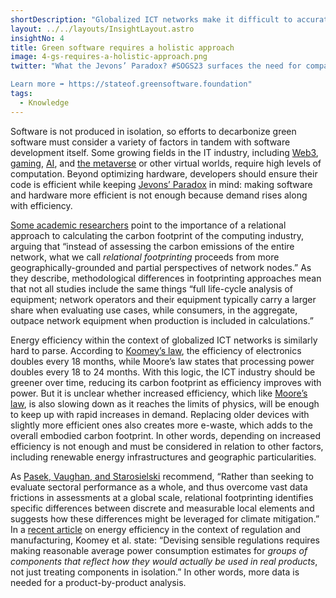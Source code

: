 ```yaml
---
shortDescription: "Globalized ICT networks make it difficult to accurately calculate embodied carbon footprint and require an end-to-end analysis."
layout: ../../layouts/InsightLayout.astro
insightNo: 4
title: Green software requires a holistic approach
image: 4-gs-requires-a-holistic-approach.png
twitter: "What the Jevons’ Paradox? #SOGS23 surfaces the need for companies to think beyond efficiency as they plan their green transition. #greensoftware

Learn more ➡️ https://stateof.greensoftware.foundation"
tags:
  - Knowledge
---
```


Software is not produced in isolation, so efforts to decarbonize green software must consider a variety of factors in tandem with software development itself. Some growing fields in the IT industry, including [Web3](https://www.linuxfoundation.org/research/web3-and-sustainability?hsLang=en), [gaming](https://www.theverge.com/2020/5/5/21243285/video-games-climate-crisis-impact-xbox-playstation-developers), [AI](https://thenewstack.io/the-carbon-footprint-of-machine-learning/), and [the metaverse](https://www.sciencedirect.com/science/article/abs/pii/S0268401223000014) or other virtual worlds, require high levels of computation. Beyond optimizing hardware, developers should ensure their code is efficient while keeping [Jevons’ Paradox](https://www.sciencedirect.com/science/article/abs/pii/S0921800905001084) in mind: making software and hardware more efficient is not enough because demand rises along with efficiency.

[Some academic researchers](https://journals.sagepub.com/doi/10.1177/20539517231158994) point to the importance of a relational approach to calculating the carbon footprint of the computing industry, arguing that “instead of assessing the carbon emissions of the entire network, what we call _relational footprinting_ proceeds from more geographically-grounded and partial perspectives of network nodes.” As they describe, methodological differences in footprinting approaches mean that not all studies include the same things “full life-cycle analysis of equipment; network operators and their equipment typically carry a larger share when evaluating use cases, while consumers, in the aggregate, outpace network equipment when production is included in calculations.”

Energy efficiency within the context of globalized ICT networks is similarly hard to parse. According to [Koomey’s law](https://ieeexplore.ieee.org/document/5440129), the efficiency of electronics doubles every 18 months, while Moore’s law states that processing power doubles every 18 to 24 months. With this logic, the ICT industry should be greener over time, reducing its carbon footprint as efficiency improves with power. But it is unclear whether increased efficiency, which like [Moore’s law](https://www.technologyreview.com/2020/02/24/905789/were-not-prepared-for-the-end-of-moores-law/), is also slowing down as it reaches the limits of physics, will be enough to keep up with rapid increases in demand. Replacing older devices with slightly more efficient ones also creates more e-waste, which adds to the overall embodied carbon footprint. In other words, depending on increased efficiency is not enough and must be considered in relation to other factors, including renewable energy infrastructures and geographic particularities.

As [Pasek, Vaughan, and Starosielski](https://journals.sagepub.com/doi/10.1177/20539517231158994) recommend, “Rather than seeking to evaluate sectoral performance as a whole, and thus overcome vast data frictions in assessments at a global scale, relational footprinting identifies specific differences between discrete and measurable local elements and suggests how these differences might be leveraged for climate mitigation.” In a [recent article](https://link.springer.com/article/10.1007/s12053-023-10083-y) on energy efficiency in the context of regulation and manufacturing, Koomey et al. state: “Devising sensible regulations requires making reasonable average power consumption estimates for _groups of components that reflect how they would actually be used in real products_, not just treating components in isolation.” In other words, more data is needed for a product-by-product analysis.
